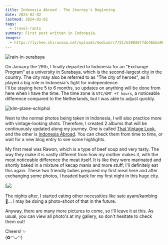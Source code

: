 ```yaml
---
title: Indonesia Abroad - The Journey's Beginning
date: 2024-02-02
lastmod: 2024-02-02
tags:
  - travel-rants
summary: First post written in Indonesia.
images:
  - https://lychee.shiruvaaa.net/uploads/medium/c7/51/b200d6f7db46bba90bf9dcfe47f0.jpg
---
```


![rain-in-surabaya](https://lychee.shiruvaaa.net/uploads/medium/c7/51/b200d6f7db46bba90bf9dcfe47f0.jpg)

On January the 29th, I finally departed to Indonesia for an "Exchange Program" at a university in Surabaya, which is the second-largest city in the country. The city may also be referred to as "The city of heroes", as it played a big role in Indonesia's fight for independence.  
I'll be staying here 5 to 6 months, so updates on anything will be done from here when I have the time. The time zone is `UTC/GMT +7 hours`, a noticeable difference compared to the Netherlands, but I was able to adjust quickly.

![klm-plane-schiphol](https://lychee.shiruvaaa.net/uploads/medium/80/35/d9aa921cd70eaf3e5848538606d8.jpg)

Next to the normal photos being taken in Indonesia, I will also practice more with vintage-looking shots. Therefore, I created 2 albums that will be continuously updated along my journey. One is called [That Vintage Look](https://lychee.shiruvaaa.net/gallery#O6MbOJK0SZba3r4HnYOEmm69), and the other is [Indonesia Abroad](https://lychee.shiruvaaa.net/gallery#fE5qNI68zQ0k0732BKDr3sIk). You can check them from time to time, or wait for a new blog entry to see some highlights.

My first meal was Rawon, which is a type of beef soup and very tasty. The way they make it is vastly different from how my mother makes it, with the most noticeable difference the meat itself. It is like they were marinated and shortly baked in a mixture of kecap manis and more stuff; I'll definitely eat this again. These two friendly ladies prepared my first meal here and after exchanging some photos, I headed back for my first night in this huge city.

!![](https://lychee.shiruvaaa.net/uploads/medium/a2/4a/6d0089212dd3b91a1ec70258bae3.jpg)

The nights after, I started eating other necessities like sate ayam/kambing 🤤... I may be doing a photo-shoot of that in the future.

Anyway, there are many more pictures to come, so I'll leave it at this. As usual, you can view all photo's at my gallery, so don't hesitate to check them out!

Cheers! ✨  
(✿◠ᴗ◠)
